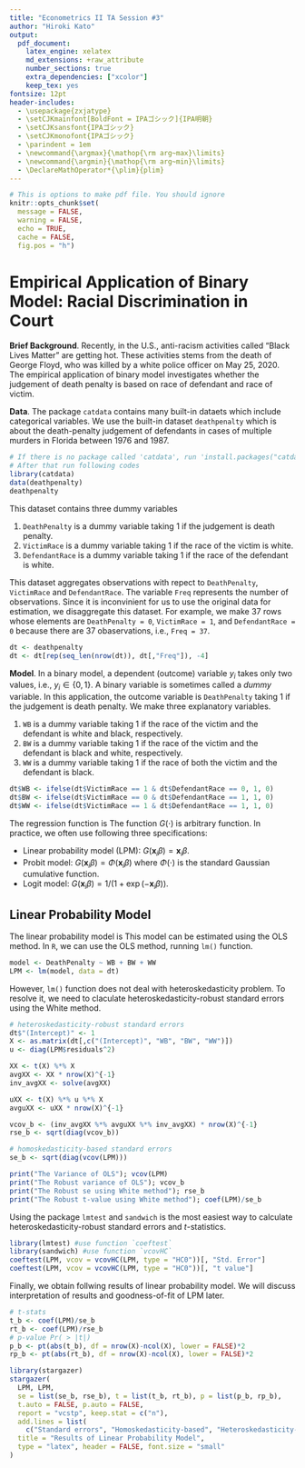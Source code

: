 ```yaml
---
title: "Econometrics II TA Session #3"
author: "Hiroki Kato"
output:
  pdf_document:
    latex_engine: xelatex
    md_extensions: +raw_attribute
    number_sections: true
    extra_dependencies: ["xcolor"]
    keep_tex: yes
fontsize: 12pt
header-includes:
  - \usepackage{zxjatype}
  - \setCJKmainfont[BoldFont = IPAゴシック]{IPA明朝}
  - \setCJKsansfont{IPAゴシック}
  - \setCJKmonofont{IPAゴシック}
  - \parindent = 1em
  - \newcommand{\argmax}{\mathop{\rm arg~max}\limits}
  - \newcommand{\argmin}{\mathop{\rm arg~min}\limits}
  - \DeclareMathOperator*{\plim}{plim}
---
```


```r
# This is options to make pdf file. You should ignore
knitr::opts_chunk$set(
  message = FALSE, 
  warning = FALSE, 
  echo = TRUE, 
  cache = FALSE,
  fig.pos = "h")
```

# Empirical Application of Binary Model: Racial Discrimination in Court

**Brief Background**.
Recently, in the U.S., anti-racism activities called "Black Lives Matter" are getting hot.
These activities stems from the death of George Floyd,
who was killed by a white police officer on May 25, 2020.
The empirical application of binary model investigates 
whether the judgement of death penalty is based on race of defendant and race of victim.

\noindent
**Data**.
The package `catdata` contains many built-in dataets which include categorical variables.
We use the built-in dataset `deathpenalty` which is about the death-penalty judgement of defendants 
in cases of multiple murders in Florida between 1976 and 1987.

```r
# If there is no package called 'catdata', run 'install.packages("catdata")'
# After that run following codes
library(catdata)
data(deathpenalty)
deathpenalty
```

This dataset contains three dummy variables

1. `DeathPenalty` is a dummy variable taking 1 if the judgement is death penalty.
2. `VictimRace` is a dummy variable taking 1 if the race of the victim is white.
3. `DefendantRace` is a dummy variable taking 1 if the race of the defendant is white.

This dataset aggregates observations with repect to `DeathPenalty`, `VictimRace` and `DefendantRace`.
The variable `Freq` represents the number of observations.
Since it is inconvinient for us to use the original data for estimation,
we disaggregate this dataset.
For example, we make 37 rows whose elements are `DeathPenalty = 0`, `VictimRace = 1`, and `DefendantRace = 0` because 
there are 37 obaservations, i.e., `Freq = 37`.

```r
dt <- deathpenalty
dt <- dt[rep(seq_len(nrow(dt)), dt[,"Freq"]), -4]
```

\noindent
**Model**.
In a binary model, a dependent (outcome) variable $y_i$ takes only two values, i.e., $y_i \in \{0, 1\}$.
A binary variable is sometimes called a *dummy* variable.
In this application, the outcome variable is `DeathPenalty` taking 1 if the judgement is death penalty.
We make three explanatory variables.

1. `WB` is a dummy variable taking 1 if the race of the victim and the defendant is white and black, respectively.
2. `BW` is a dummy variable taking 1 if the race of the victim and the defendant is black and white, respectively.
3. `WW` is a dummy variable taking 1 if the race of both the victim and the defendant is black.

```r
dt$WB <- ifelse(dt$VictimRace == 1 & dt$DefendantRace == 0, 1, 0)
dt$BW <- ifelse(dt$VictimRace == 0 & dt$DefendantRace == 1, 1, 0)
dt$WW <- ifelse(dt$VictimRace == 1 & dt$DefendantRace == 1, 1, 0)
```
The regression function is 
\begin{equation*}
  \begin{split}
    &\mathbb{E}[DeathPenalty | WB, BW, WW] \\
    =& \mathbb{P}[DeathPenalty = 1 | WB, BW, WW]
    = G(\beta_0 + \beta_1 WB + \beta_2 BW + \beta3 WW).
  \end{split}
\end{equation*}
The function $G(\cdot)$ is arbitrary function. In practice, we often use following three specifications:

- Linear probability model (LPM): $G(\mathbf{x}_i \beta) = \mathbf{x}_i \beta$.
- Probit model: $G(\mathbf{x}_i \beta) = \Phi(\mathbf{x}_i \beta)$ where $\Phi(\cdot)$ is the standard Gaussian cumulative function.
- Logit model: $G(\mathbf{x}_i \beta) = 1/(1 + \exp(-\mathbf{x}_i \beta))$.

## Linear Probability Model

The linear probability model is 
\begin{equation*}
  \mathbb{P}[DeathPenalty = 1 | WB, BW, WW]
  = \beta_0 + \beta_1 WB + \beta_2 BW + \beta3 WW
\end{equation*}
This model can be estimated using the OLS method.
In `R`, we can use the OLS method, running `lm()` function.

```R
model <- DeathPenalty ~ WB + BW + WW
LPM <- lm(model, data = dt)
```
However, `lm()` function does not deal with heteroskedasticity problem.
To resolve it, we need to claculate heteroskedasticity-robust standard errors using the White method.
\begin{equation*}
  \hat{V}(\hat{\beta}) =
  \left( \frac{1}{n} \sum_i \mathbf{x}'_i \mathbf{x}_i  \right)^{-1}
  \left( \frac{1}{n} \sum_i \hat{u}_i^2 \mathbf{x}'_i \mathbf{x}_i \right)
  \left( \frac{1}{n} \sum_i \mathbf{x}'_i \mathbf{x}_i \right)^{-1}
\end{equation*}

```r
# heteroskedasticity-robust standard errors
dt$"(Intercept)" <- 1
X <- as.matrix(dt[,c("(Intercept)", "WB", "BW", "WW")])
u <- diag(LPM$residuals^2)

XX <- t(X) %*% X
avgXX <- XX * nrow(X)^{-1}
inv_avgXX <- solve(avgXX)

uXX <- t(X) %*% u %*% X
avguXX <- uXX * nrow(X)^{-1} 

vcov_b <- (inv_avgXX %*% avguXX %*% inv_avgXX) * nrow(X)^{-1}
rse_b <- sqrt(diag(vcov_b))

# homoskedasticity-based standard errors
se_b <- sqrt(diag(vcov(LPM)))

print("The Variance of OLS"); vcov(LPM)
print("The Robust variance of OLS"); vcov_b
print("The Robust se using White method"); rse_b
print("The Robust t-value using White method"); coef(LPM)/se_b
```

Using the package `lmtest` and `sandwich` is 
the most easiest way to calculate heteroskedasticity-robust standard errors and $t$-statistics.

```r
library(lmtest) #use function `coeftest`
library(sandwich) #use function `vcovHC`
coeftest(LPM, vcov = vcovHC(LPM, type = "HC0"))[, "Std. Error"]
coeftest(LPM, vcov = vcovHC(LPM, type = "HC0"))[, "t value"]
```

Finally, we obtain follwing results of linear probability model.
We will discuss interpretation of results and goodness-of-fit of LPM later.

```r
# t-stats
t_b <- coef(LPM)/se_b 
rt_b <- coef(LPM)/rse_b
# p-value Pr( > |t|)
p_b <- pt(abs(t_b), df = nrow(X)-ncol(X), lower = FALSE)*2
rp_b <- pt(abs(rt_b), df = nrow(X)-ncol(X), lower = FALSE)*2

library(stargazer)
stargazer(
  LPM, LPM,
  se = list(se_b, rse_b), t = list(t_b, rt_b), p = list(p_b, rp_b),
  t.auto = FALSE, p.auto = FALSE,
  report = "vcstp", keep.stat = c("n"),
  add.lines = list(
    c("Standard errors", "Homoskedasticity-based", "Heteroskedasticity-robust")),
  title = "Results of Linear Probability Model",
  type = "latex", header = FALSE, font.size = "small"
)
```